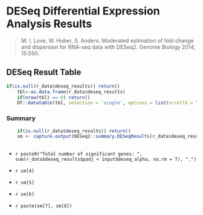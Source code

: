 
# DESeq Differential Expression Analysis Results

> M. I. Love, W. Huber, S. Anders: Moderated estimation of fold change and dispersion for RNA-seq data with DESeq2. Genome Biology 2014, 15:550.

## DESeq Result Table

```r
if(is.null(r_data$deseq_results)) return()
    tbl<-as.data.frame(r_data$deseq_results)
    if(nrow(tbl) == 0) return()
    DT::datatable(tbl, selection = 'single', options = list(scrollX = TRUE, scrollY = "250px", searching=T, order = list(list(7, 'asc')) , orderClasses = T))
```

### Summary

```r
    if(is.null(r_data$deseq_results)) return()
    sm <- capture.output(DESeq2::summary.DESeqResults(r_data$deseq_results))
    
```

* `r paste0("Total number of significant genes: ", sum(r_data$deseq_results$padj < input$deseq_alpha, na.rm = T), ".")`
    
* `r sm[4]`
    
* `r sm[5]`
    
* `r sm[6]`
    
* `r paste(sm[7], sm[8])`

